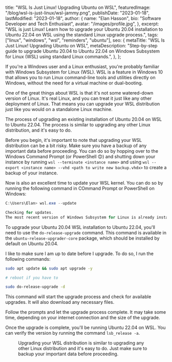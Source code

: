   title: "WSL Is Just Linux! Upgrading Ubuntu on WSL",
  featuredImage: "/blog/wsl-is-just-linux/wsl-jammy.png",
  publishDate: "2023-01-18",
  lastModified: "2023-01-18",
  author: {
    name: "Elan Hasson",
    bio: "Software Developer and Tech Enthusiast",
    avatar: "/images/profile.jpg",
  },
  excerpt: "WSL is just Linux! Learn how to upgrade your Ubuntu 20.04 installation to Ubuntu 22.04 on WSL using the standard Linux upgrade process.",
  tags: ["linux", "windows", "wsl", "reminders", "ubuntu"],
  seo: {
    metaTitle: "WSL Is Just Linux! Upgrading Ubuntu on WSL",
    metaDescription: "Step-by-step guide to upgrade Ubuntu 20.04 to Ubuntu 22.04 on Windows Subsystem for Linux (WSL) using standard Linux commands.",
  },
};

If you're a Windows user and a Linux enthusiast, you're probably familiar with Windows Subsystem for Linux (WSL). WSL is a feature in Windows 10 that allows you to run Linux command-line tools and utilities directly on Windows, without the need for a virtual machine or dual-booting.

One of the great things about WSL is that it's not some watered-down version of Linux. It's real Linux, and you can treat it just like any other deployment of Linux. That means you can upgrade your WSL distribution just like you would on a standalone Linux machine.

The process of upgrading an existing installation of Ubuntu 20.04 on WSL to Ubuntu 22.04. The process is similar to upgrading any other Linux distribution, and it's easy to do.

Before you begin, it's important to note that upgrading your WSL distribution can be a bit risky. Make sure you have a backup of any important data before proceeding. You can do so by hopping over to the Windows Command Prompt (or PowerShell 😊) and shutting down your instance by running `wsl --terminate <instance name>` and using `wsl --export <instance name> --vhd <path to write new backup.vhdx>` to create a backup of your instance.

Now is also an excellent time to update your WSL kernel. You can do so by running the following command in COmmand Prompt or PowerShell on Windows:

```powershell
C:\Users\Elan> wsl.exe --update

Checking for updates.
The most recent version of Windows Subsystem for Linux is already installed.
```

To upgrade your Ubuntu 20.04 WSL installation to Ubuntu 22.04, you'll need to use the `do-release-upgrade` command. This command is available in the `ubuntu-release-upgrader-core` package, which should be installed by default on Ubuntu 20.04.

I like to make sure I am up to date before I upgrade. To do so, I run the following commands:

```bash
sudo apt update && sudo apt upgrade -y

# reboot if you have to

sudo do-release-upgrade -d
```

This command will start the upgrade process and check for available upgrades. It will also download any necessary files.

Follow the prompts and let the upgrade process complete. It may take some time, depending on your internet connection and the size of the upgrade.

Once the upgrade is complete, you'll be running Ubuntu 22.04 on WSL. You can verify the version by running the command `lsb_release -a`.

<Figure src="/blog/wsl-is-just-linux/wsl-jammy.png" alt="A terminal window showing the output of lsb_release -a and uname -a which shows we're on Ubuntu 22.04 and running on WSL" />

Upgrading your WSL distribution is similar to upgrading any other Linux distribution and it's easy to do. Just make sure to backup your important data before proceeding.
